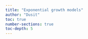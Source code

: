 ```yaml
---
title: "Exponential growth models"
author: "Dusit"
toc: true
number-sections: true
toc-depth: 5
---
```


## 
